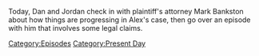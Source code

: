 {{DEFAULTSORT:
    #_EPISODE_0681:May 8, 2022
}}{{Episode
    | title           = May 8, 2022
    | caption         = Listen to this episode on [https://knowledgefight.libsyn.com/681-may-8-2022 Libsyn] [https://open.spotify.com/episode/6UImZlBPhUUnoUlWqRwCMP Spotify], Read the [[Transcript/681: May 8, 2022|Unofficial Transcript]]
    | episodeNumber   = 681
    | length          = 01:58:19
    | airDate         = May 16, 2022
    | coverageDate    = May 8, 2022
    | episodeType     = [[:Category:Present Day|Present Day]]
    | previousEpisode = [[680: July 31-August 1, 2003]]
    | nextEpisode     = [[682: May 15, 2022]]
}}

{{Stub}}

Today, Dan and Jordan check in with plaintiff's attorney Mark Bankston about how things are progressing in Alex's case, then go over an episode with him that involves some legal claims.

[[Category:Episodes]]
[[Category:Present Day]]
